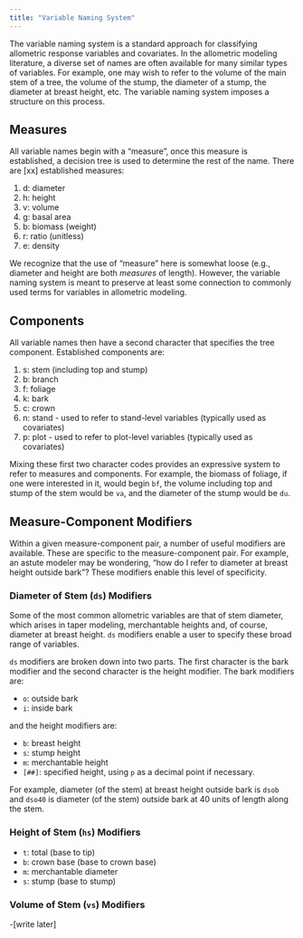 ```yaml
---
title: "Variable Naming System"
---
```


The variable naming system is a standard approach for classifying allometric
response variables and covariates. In the allometric modeling literature, 
a diverse set of names are often available for many similar types of variables.
For example, one may wish to refer to the volume of the main stem of a tree, 
the volume of the stump, the diameter of a stump, the diameter at breast height,
etc. The variable naming system imposes a structure on this process.

## Measures

All variable names begin with a "measure", once this measure is established, a 
decision tree is used to determine the rest of the name. There are [xx] 
established measures:

1. d: diameter
2. h: height
3. v: volume
4. g: basal area
5. b: biomass (weight)
6. r: ratio (unitless)
7. e: density

We recognize that the use of "measure" here is somewhat loose (e.g., diameter
and height are both _measures_ of length). However, the variable naming system
is meant to preserve at least some connection to commonly used terms for 
variables in allometric modeling.

## Components

All variable names then have a second character that specifies the tree 
component. Established components are:

1. s: stem (including top and stump)
2. b: branch
3. f: foliage
4. k: bark
5. c: crown
6. n: stand - used to refer to stand-level variables (typically used as covariates)
7. p: plot - used to refer to plot-level variables (typically used as covariates)

Mixing these first two character codes provides an expressive system to refer to 
measures and components. For example, the biomass of foliage, if one were 
interested in it, would begin `bf`, the volume including top and stump of the
stem would be `va`, and the diameter of the stump would be `du`.

## Measure-Component Modifiers

Within a given measure-component pair, a number of useful modifiers are 
available. These are specific to the measure-component pair. For example, an
astute modeler may be wondering, "how do I refer to diameter at breast height
outside bark"? These modifiers enable this level of specificity. 

### Diameter of Stem (`ds`) Modifiers

Some of the most common allometric variables are that of stem diameter, which
arises in taper modeling, merchantable heights and, of course, diameter at 
breast height. `ds` modifiers enable a user to specify these broad range of 
variables.

`ds` modifiers are broken down into two parts. The first character is the 
bark modifier and the second character is the height modifier. The bark 
modifiers are:

- `o`: outside bark
- `i`: inside bark

and the height modifiers are:

- `b`: breast height
- `s`: stump height
- `m`: merchantable height
- `[##]`: specified height, using `p` as a decimal point if necessary. 

For example, diameter (of the stem) at breast height outside bark is `dsob` and
`dso40` is diameter (of the stem) outside bark at 40 units of length along the
stem.

### Height of Stem (`hs`) Modifiers

- `t`: total (base to tip)
- `b`: crown base (base to crown base)
- `m`: merchantable diameter
- `s`: stump (base to stump)

### Volume of Stem (`vs`) Modifiers

-[write later]